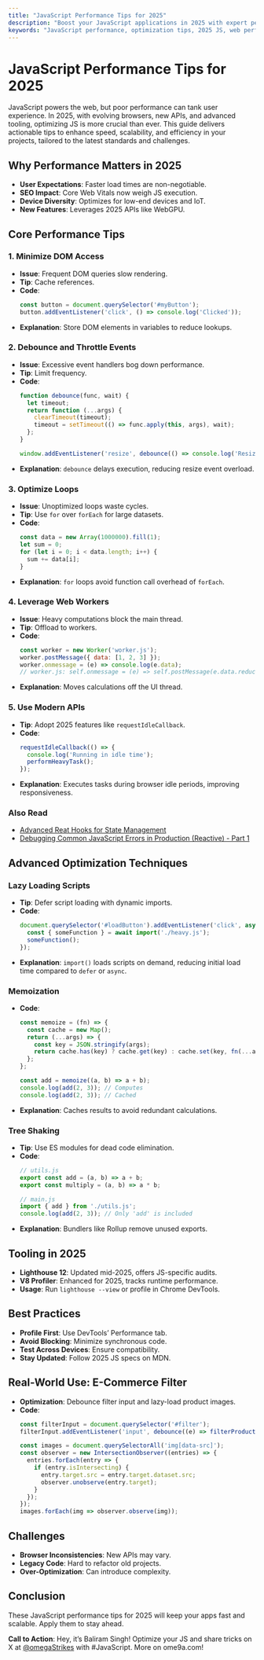 ```yaml
---
title: "JavaScript Performance Tips for 2025"
description: "Boost your JavaScript applications in 2025 with expert performance tips, covering optimization techniques, modern tools, and best practices. This guide explores reducing runtime overhead, enhancing DOM manipulation, leveraging new browser features, and avoiding common pitfalls to ensure fast, scalable web experiences."
keywords: "JavaScript performance, optimization tips, 2025 JS, web performance, JavaScript best practices"
---
```


# JavaScript Performance Tips for 2025

JavaScript powers the web, but poor performance can tank user experience. In 2025, with evolving browsers, new APIs, and advanced tooling, optimizing JS is more crucial than ever. This guide delivers actionable tips to enhance speed, scalability, and efficiency in your projects, tailored to the latest standards and challenges.

## Why Performance Matters in 2025

- **User Expectations**: Faster load times are non-negotiable.
- **SEO Impact**: Core Web Vitals now weigh JS execution.
- **Device Diversity**: Optimizes for low-end devices and IoT.
- **New Features**: Leverages 2025 APIs like WebGPU.

## Core Performance Tips

### 1. Minimize DOM Access
- **Issue**: Frequent DOM queries slow rendering.
- **Tip**: Cache references.
- **Code**:
  ```javascript
  const button = document.querySelector('#myButton');
  button.addEventListener('click', () => console.log('Clicked'));
  ```
- **Explanation**: Store DOM elements in variables to reduce lookups.

### 2. Debounce and Throttle Events
- **Issue**: Excessive event handlers bog down performance.
- **Tip**: Limit frequency.
- **Code**:
  ```javascript
  function debounce(func, wait) {
    let timeout;
    return function (...args) {
      clearTimeout(timeout);
      timeout = setTimeout(() => func.apply(this, args), wait);
    };
  }

  window.addEventListener('resize', debounce(() => console.log('Resized'), 250));
  ```
- **Explanation**: `debounce` delays execution, reducing resize event overload.

### 3. Optimize Loops
- **Issue**: Unoptimized loops waste cycles.
- **Tip**: Use `for` over `forEach` for large datasets.
- **Code**:
  ```javascript
  const data = new Array(1000000).fill(1);
  let sum = 0;
  for (let i = 0; i < data.length; i++) {
    sum += data[i];
  }
  ```
- **Explanation**: `for` loops avoid function call overhead of `forEach`.

### 4. Leverage Web Workers
- **Issue**: Heavy computations block the main thread.
- **Tip**: Offload to workers.
- **Code**:
  ```javascript
  const worker = new Worker('worker.js');
  worker.postMessage({ data: [1, 2, 3] });
  worker.onmessage = (e) => console.log(e.data);
  // worker.js: self.onmessage = (e) => self.postMessage(e.data.reduce((a, b) => a + b));
  ```
- **Explanation**: Moves calculations off the UI thread.

### 5. Use Modern APIs
- **Tip**: Adopt 2025 features like `requestIdleCallback`.
- **Code**:
  ```javascript
  requestIdleCallback(() => {
    console.log('Running in idle time');
    performHeavyTask();
  });
  ```
- **Explanation**: Executes tasks during browser idle periods, improving responsiveness.


### Also Read
- [Advanced Reat Hooks for State Management](https://ome9a.com/blogs/advanced-react-hooks-for-state-management-686dee0a24c6f69a78b01bfc)  
- [Debugging Common JavaScript Errors in Production (Reactive) - Part 1](https://ome9a.com/blogs/debugging-common-javascript-errors-in-production-reactive-part-1-6869fe2bc44dfbf256bcb4fa)

## Advanced Optimization Techniques

### Lazy Loading Scripts
- **Tip**: Defer script loading with dynamic imports.
- **Code**:
  ```javascript
  document.querySelector('#loadButton').addEventListener('click', async () => {
    const { someFunction } = await import('./heavy.js');
    someFunction();
  });
  ```
- **Explanation**: `import()` loads scripts on demand, reducing initial load time compared to `defer` or `async`.

### Memoization
- **Code**:
  ```javascript
  const memoize = (fn) => {
    const cache = new Map();
    return (...args) => {
      const key = JSON.stringify(args);
      return cache.has(key) ? cache.get(key) : cache.set(key, fn(...args)).get(key);
    };
  };

  const add = memoize((a, b) => a + b);
  console.log(add(2, 3)); // Computes
  console.log(add(2, 3)); // Cached
  ```
- **Explanation**: Caches results to avoid redundant calculations.

### Tree Shaking
- **Tip**: Use ES modules for dead code elimination.
- **Code**:
  ```javascript
  // utils.js
  export const add = (a, b) => a + b;
  export const multiply = (a, b) => a * b;

  // main.js
  import { add } from './utils.js';
  console.log(add(2, 3)); // Only 'add' is included
  ```
- **Explanation**: Bundlers like Rollup remove unused exports.

## Tooling in 2025

- **Lighthouse 12**: Updated mid-2025, offers JS-specific audits.
- **V8 Profiler**: Enhanced for 2025, tracks runtime performance.
- **Usage**: Run `lighthouse --view` or profile in Chrome DevTools.

## Best Practices

- **Profile First**: Use DevTools’ Performance tab.
- **Avoid Blocking**: Minimize synchronous code.
- **Test Across Devices**: Ensure compatibility.
- **Stay Updated**: Follow 2025 JS specs on MDN.

## Real-World Use: E-Commerce Filter
- **Optimization**: Debounce filter input and lazy-load product images.
- **Code**:
  ```javascript
  const filterInput = document.querySelector('#filter');
  filterInput.addEventListener('input', debounce((e) => filterProducts(e.target.value), 300));

  const images = document.querySelectorAll('img[data-src]');
  const observer = new IntersectionObserver((entries) => {
    entries.forEach(entry => {
      if (entry.isIntersecting) {
        entry.target.src = entry.target.dataset.src;
        observer.unobserve(entry.target);
      }
    });
  });
  images.forEach(img => observer.observe(img));
  ```

## Challenges

- **Browser Inconsistencies**: New APIs may vary.
- **Legacy Code**: Hard to refactor old projects.
- **Over-Optimization**: Can introduce complexity.

## Conclusion
These JavaScript performance tips for 2025 will keep your apps fast and scalable. Apply them to stay ahead.

**Call to Action**: Hey, it’s Baliram Singh! Optimize your JS and share tricks on X at [@omegaStrikes](https://x.com/omegaStrikes) with #JavaScript. More on ome9a.com!
